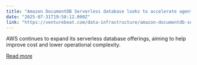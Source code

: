 ```yaml
---
title: "Amazon DocumentDB Serverless database looks to accelerate agentic AI, cut costs"
date: "2025-07-31T19:58:12.000Z"
link: "https://venturebeat.com/data-infrastructure/amazon-documentdb-serverless-database-looks-to-accelerate-agentic-ai-cut-costs/"
---
```


AWS continues to expand its serverless database offerings, aiming to help improve cost and lower operational complexity.

[Read more](https://venturebeat.com/data-infrastructure/amazon-documentdb-serverless-database-looks-to-accelerate-agentic-ai-cut-costs/)
